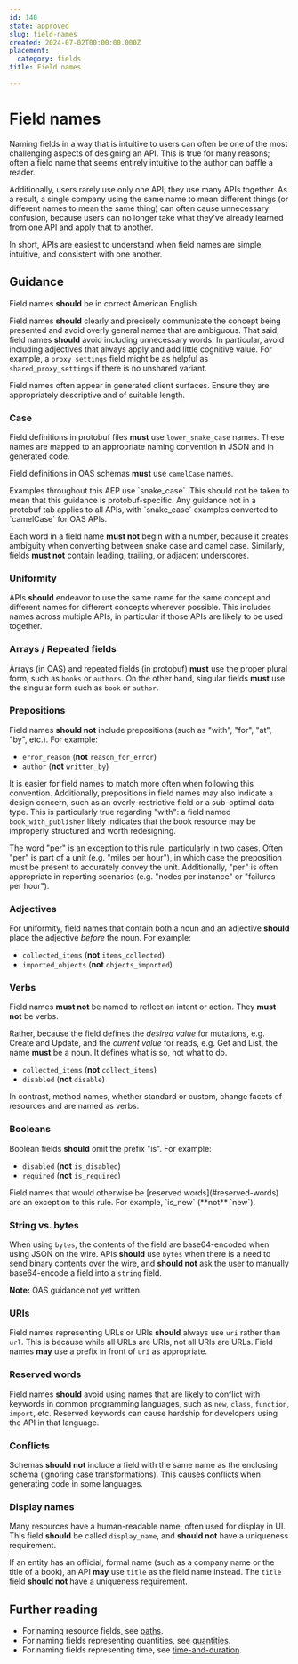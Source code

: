 ```yaml
---
id: 140
state: approved
slug: field-names
created: 2024-07-02T00:00:00.000Z
placement:
  category: fields
title: Field names

--- 
```


# Field names

Naming fields in a way that is intuitive to users can often be one of the most
challenging aspects of designing an API. This is true for many reasons; often a
field name that seems entirely intuitive to the author can baffle a reader.

Additionally, users rarely use only one API; they use many APIs together. As a
result, a single company using the same name to mean different things (or
different names to mean the same thing) can often cause unnecessary confusion,
because users can no longer take what they've already learned from one API and
apply that to another.

In short, APIs are easiest to understand when field names are simple,
intuitive, and consistent with one another.

## Guidance

Field names <b class="text-yellow-700">should</b> be in correct American English.

Field names <b class="text-yellow-700">should</b> clearly and precisely communicate the concept being
presented and avoid overly general names that are ambiguous. That said, field
names <b class="text-yellow-700">should</b> avoid including unnecessary words. In particular, avoid
including adjectives that always apply and add little cognitive value. For
example, a `proxy_settings` field might be as helpful as
`shared_proxy_settings` if there is no unshared variant.

<Aside type="caution" title="Important">
  Field names often appear in generated client surfaces. Ensure
  they are appropriately descriptive and of suitable length.
</Aside>

### Case


<Tabs>
  <TabItem label="Protocol Buffers">
  
  
  Field definitions in protobuf files <b class="text-red-700">must</b> use `lower_snake_case` names.
  These names are mapped to an appropriate naming convention in JSON and in
  generated code.
  
  
  </TabItem>
  <TabItem label="OpenAPI 3.0">
  
  
  Field definitions in OAS schemas <b class="text-red-700">must</b> use `camelCase` names.
  
  
  </TabItem>
</Tabs>
    

<Aside type="note" title="Note">
  Examples throughout this AEP use `snake_case`. This should not be
  taken to mean that this guidance is protobuf-specific. Any guidance not in a
  protobuf tab applies to all APIs, with `snake_case` examples converted to
  `camelCase` for OAS APIs.
</Aside>

Each word in a field name <b class="text-red-700">must not</b> begin with a number, because it creates
ambiguity when converting between snake case and camel case. Similarly, fields
<b class="text-red-700">must not</b> contain leading, trailing, or adjacent underscores.

### Uniformity

APIs <b class="text-yellow-700">should</b> endeavor to use the same name for the same concept and
different names for different concepts wherever possible. This includes names
across multiple APIs, in particular if those APIs are likely to be used
together.

### Arrays / Repeated fields

Arrays (in OAS) and repeated fields (in protobuf) <b class="text-red-700">must</b> use the proper
plural form, such as `books` or `authors`. On the other hand, singular fields
<b class="text-red-700">must</b> use the singular form such as `book` or `author`.

### Prepositions

Field names <b class="text-yellow-700">should not</b> include prepositions (such as "with", "for", "at",
"by", etc.). For example:

- `error_reason` (**not** `reason_for_error`)
- `author` (**not** `written_by`)

It is easier for field names to match more often when following this
convention. Additionally, prepositions in field names may also indicate a
design concern, such as an overly-restrictive field or a sub-optimal data type.
This is particularly true regarding "with": a field named `book_with_publisher`
likely indicates that the book resource may be improperly structured and worth
redesigning.

<Aside type="note" title="Note">
  The word "per" is an exception to this rule, particularly in two
  cases. Often "per" is part of a unit (e.g. "miles per hour"), in which case the
  preposition must be present to accurately convey the unit. Additionally, "per"
  is often appropriate in reporting scenarios (e.g. "nodes per instance" or
  "failures per hour").
</Aside>

### Adjectives

For uniformity, field names that contain both a noun and an adjective
<b class="text-yellow-700">should</b> place the adjective _before_ the noun. For example:

- `collected_items` (**not** `items_collected`)
- `imported_objects` (**not** `objects_imported`)

### Verbs

Field names <b class="text-red-700">must not</b> be named to reflect an intent or action. They **must
not** be verbs.

Rather, because the field defines the _desired value_ for mutations, e.g.
Create and Update, and the _current value_ for reads, e.g. Get and List, the
name <b class="text-red-700">must</b> be a noun. It defines what is so, not what to do.

- `collected_items` (**not** `collect_items`)
- `disabled` (**not** `disable`)

In contrast, method names, whether standard or custom, change facets of
resources and are named as verbs.

### Booleans

Boolean fields <b class="text-yellow-700">should</b> omit the prefix "is". For example:

- `disabled` (**not** `is_disabled`)
- `required` (**not** `is_required`)

<Aside type="note" title="Note">
  Field names that would otherwise be [reserved words](#reserved-words)
  are an exception to this rule. For example, `is_new` (**not** `new`).
</Aside>

### String vs. bytes


<Tabs>
  <TabItem label="Protocol Buffers">
  
  
  When using `bytes`, the contents of the field are base64-encoded when using
  JSON on the wire. APIs <b class="text-yellow-700">should</b> use `bytes` when there is a need to send
  binary contents over the wire, and <b class="text-yellow-700">should not</b> ask the user to manually
  base64-encode a field into a `string` field.
  
  
  </TabItem>
  <TabItem label="OpenAPI 3.0">
  
  
  **Note:** OAS guidance not yet written.
  
  
  </TabItem>
</Tabs>
    

### URIs

Field names representing URLs or URIs <b class="text-yellow-700">should</b> always use `uri` rather than
`url`. This is because while all URLs are URIs, not all URIs are URLs. Field
names <b class="text-green-700">may</b> use a prefix in front of `uri` as appropriate.

### Reserved words

Field names <b class="text-yellow-700">should</b> avoid using names that are likely to conflict with
keywords in common programming languages, such as `new`, `class`, `function`,
`import`, etc. Reserved keywords can cause hardship for developers using the
API in that language.

### Conflicts

Schemas <b class="text-yellow-700">should not</b> include a field with the same name as the enclosing
schema (ignoring case transformations). This causes conflicts when generating
code in some languages.

### Display names

Many resources have a human-readable name, often used for display in UI. This
field <b class="text-yellow-700">should</b> be called `display_name`, and <b class="text-yellow-700">should not</b> have a uniqueness
requirement.

If an entity has an official, formal name (such as a company name or the title
of a book), an API <b class="text-green-700">may</b> use `title` as the field name instead. The `title`
field <b class="text-yellow-700">should not</b> have a uniqueness requirement.

## Further reading

- For naming resource fields, see [paths](./paths).
- For naming fields representing quantities, see [quantities](./quantities).
- For naming fields representing time, see
  [time-and-duration](./time-and-duration).
